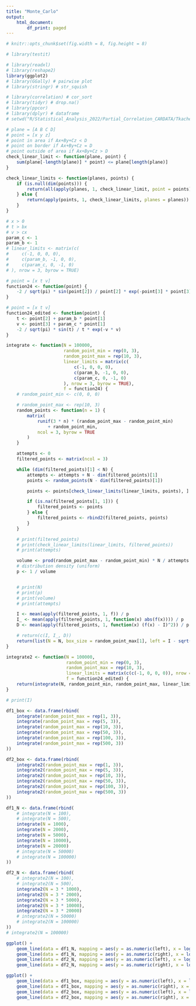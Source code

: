 ```yaml
---
title: "Monte_Carlo"
output:
    html_document:
        df_print: paged
---
```




```r
# knitr::opts_chunk$set(fig.width = 8, fig.height = 8)

# library(testit)

# library(readxl)
# library(reshape2)
library(ggplot2)
# library(GGally) # pairwise plot
# library(stringr) # str_squish

# library(correlation) # cor_sort
# library(tidyr) # drop.na()
# library(ppcor)
# library(dplyr) # dataframe
# setwd("R/Statistical_Analysis_2022/Partial_Correlation_CARDATA/Tkachenko")
```


```r
# plane = [A B C D]
# point = [x y z]
# point in area if Ax+By+Cz < D
# point on border if Ax+By+Cz = D
# point outside of area if Ax+By+Cz > D
check_linear_limit <- function(plane, point) {
    sum(plane[-length(plane)] * point) <= plane[length(plane)]
}

check_linear_limits <- function(planes, points) {
    if (is.null(dim(points))) {
        return(all(apply(planes, 1, check_linear_limit, point = points)))
    } else {
        return(apply(points, 1, check_linear_limits, planes = planes))
    }
}
```

```r
# x > 0
# t > bx
# v > cx
param_c <- 1
param_b <- 1
# linear_limits <- matrix(c(
#     c(-1, 0, 0, 0),
#     c(param_b, -1, 0, 0),
#     c(param_c, 0, -1, 0)
# ), nrow = 3, byrow = TRUE)
```

```r
# point = [x t v]
function24 <- function(point) {
    -2 / sqrt(pi) * sin(point[2]) / point[2] * exp(-point[3] * point[3])
}
```

```r
# point = [x t v]
function24_edited <- function(point) {
    t <- point[2] + param_b * point[1]
    v <- point[3] + param_c * point[1]
    -2 / sqrt(pi) * sin(t) / t * exp(-v * v)
}
```

```r
integrate <- function(N = 100000,
                      random_point_min = rep(0, 3),
                      random_point_max = rep(10, 3),
                      linear_limits = matrix(c(
                          c(-1, 0, 0, 0),
                          c(param_b, -1, 0, 0),
                          c(param_c, 0, -1, 0)
                      ), nrow = 3, byrow = TRUE),
                      f = function24) {
    # random_point_min <- c(0, 0, 0)

    # random_point_max <- rep(10, 3)
    random_points <- function(n = 1) {
        matrix(
            runif(3 * n) * (random_point_max - random_point_min)
                + random_point_min,
            ncol = 3, byrow = TRUE
        )
    }

    attempts <- 0
    filtered_points <- matrix(ncol = 3)

    while (dim(filtered_points)[1] < N) {
        attempts <- attempts + N - dim(filtered_points)[1]
        points <- random_points(N - dim(filtered_points)[1])

        points <- points[check_linear_limits(linear_limits, points), ]

        if (is.na(filtered_points[1, 1])) {
            filtered_points <- points
        } else {
            filtered_points <- rbind2(filtered_points, points)
        }
    }

    # print(filtered_points)
    # print(check_linear_limits(linear_limits, filtered_points))
    # print(attempts)

    volume <- prod(random_point_max - random_point_min) * N / attempts
    # distribution density (uniform)
    p <- 1 / volume


    # print(N)
    # print(p)
    # print(volume)
    # print(attempts)

    I <- mean(apply(filtered_points, 1, f)) / p
    I_ <- mean(apply(filtered_points, 1, function(x) abs(f(x)))) / p
    D <- mean(apply(filtered_points, 1, function(x) (f(x) - I)^2)) / p

    # return(c(I, I_, D))
    return(list(N = N, box_size = random_point_max[1], left = I - sqrt(D / N) * 1.96, right = I + sqrt(D / N) * 1.96))
}

integrate2 <- function(N = 100000,
                       random_point_min = rep(0, 3),
                       random_point_max = rep(10, 3),
                       linear_limits = matrix(c(c(-1, 0, 0, 0)), nrow = 1, byrow = TRUE),
                       f = function24_edited) {
    return(integrate(N, random_point_min, random_point_max, linear_limits, f))
}

# print(I)
```

```r
df1_box <- data.frame(rbind(
    integrate(random_point_max = rep(1, 3)),
    integrate(random_point_max = rep(5, 3)),
    integrate(random_point_max = rep(10, 3)),
    integrate(random_point_max = rep(50, 3)),
    integrate(random_point_max = rep(100, 3)),
    integrate(random_point_max = rep(500, 3))
))

df2_box <- data.frame(rbind(
    integrate2(random_point_max = rep(1, 3)),
    integrate2(random_point_max = rep(5, 3)),
    integrate2(random_point_max = rep(10, 3)),
    integrate2(random_point_max = rep(50, 3)),
    integrate2(random_point_max = rep(100, 3)),
    integrate2(random_point_max = rep(500, 3))
))
```

```r
df1_N <- data.frame(rbind(
    # integrate(N = 100),
    # integrate(N = 500),
    integrate(N = 1000),
    integrate(N = 2000),
    integrate(N = 5000),
    integrate(N = 10000),
    integrate(N = 20000)
    # integrate(N = 50000)
    # integrate(N = 100000)
))

df2_N <- data.frame(rbind(
    # integrate2(N = 100),
    # integrate2(N = 500),
    integrate2(N = 3 * 1000),
    integrate2(N = 3 * 2000),
    integrate2(N = 3 * 5000),
    integrate2(N = 3 * 10000),
    integrate2(N = 3 * 20000)
    # integrate2(N = 50000)
    # integrate2(N = 100000)
))
# integrate2(N = 100000)
```

```r
ggplot() +
    geom_line(data = df1_N, mapping = aes(y = as.numeric(left), x = log(3 * as.numeric(N), 10)), color = "red") +
    geom_line(data = df1_N, mapping = aes(y = as.numeric(right), x = log(3 * as.numeric(N), 10)), color = "red") +
    geom_line(data = df2_N, mapping = aes(y = as.numeric(left), x = log(as.numeric(N), 10)), color = "blue") +
    geom_line(data = df2_N, mapping = aes(y = as.numeric(right), x = log(as.numeric(N), 10)), color = "blue")
```


```r
ggplot() +
    geom_line(data = df1_box, mapping = aes(y = as.numeric(left), x = log(as.numeric(box_size), 10)), color = "red") +
    geom_line(data = df1_box, mapping = aes(y = as.numeric(right), x = log(as.numeric(box_size), 10)), color = "red") +
    geom_line(data = df2_box, mapping = aes(y = as.numeric(left), x = log(as.numeric(box_size), 10)), color = "blue") +
    geom_line(data = df2_box, mapping = aes(y = as.numeric(right), x = log(as.numeric(box_size), 10)), color = "blue")
```


